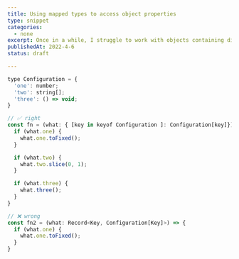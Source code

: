 ```yaml
---
title: Using mapped types to access object properties
type: snippet
categories:
  - none
excerpt: Once in a while, I struggle to work with objects containing different types of property values now and then. Yet, using mapped types, it is a piece of cake.
publishedAt: 2022-4-6
status: draft

---
```


```js
type Configuration = {
  'one': number;
  'two': string[];
  'three': () => void;
}

// ✅ right
const fn = (what: { [key in keyof Configuration ]: Configuration[key]}) => {
  if (what.one) {
    what.one.toFixed();
  }

  if (what.two) {
    what.two.slice(0, 1);
  }

  if (what.three) {
    what.three();
  }
}

// ❌ wrong
const fn2 = (what: Record<Key, Configuration[Key]>) => {
  if (what.one) {
    what.one.toFixed();
  }
}
```
